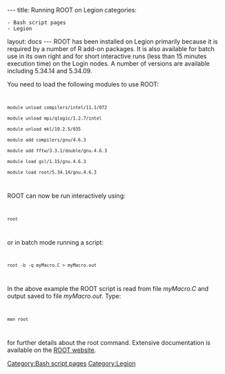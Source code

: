 ---
title: Running ROOT on Legion
categories:
 - Bash script pages
 - Legion

layout: docs
---
[[Category:Bash script pages]]
[[Category:Legion]]
ROOT has been installed on Legion primarily because it is required by a number of R add-on packages. It is also available for batch use in its own right and for short interactive runs (less than 15 minutes execution time) on the Login nodes. A number of versions are available including 5.34.14 and 5.34.09.

You need to load the following modules to use ROOT:
<code>
 module unload compilers/intel/11.1/072
 module unload mpi/qlogic/1.2.7/intel
 module unload mkl/10.2.5/035
 module add compilers/gnu/4.6.3
 module add fftw/3.3.1/double/gnu.4.6.3
 module load gsl/1.15/gnu.4.6.3
 module load root/5.34.14/gnu.4.6.3
</code>
ROOT can now be run interactively using:
<code>
 root
</code>
or in batch mode running a script:
<code>
 root -b -q myMacro.C > myMacro.out
</code>
In the above example the ROOT script is read from file ''myMacro.C'' and output saved to file ''myMacro.out''. Type:
<code>
 man root
</code>
for further details about the root command. Extensive documentation is available on the [http://root.cern.ch/drupal/ ROOT website].